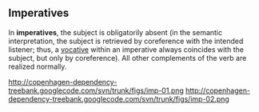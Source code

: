 ==  Imperatives ==

In '''imperatives''', the subject is obligatorily absent (in the semantic interpretation, the subject is retrieved by coreference with the intended listener; thus, a [http://copenhagen-dependency-treebank.googlecode.com/svn/trunk/#voc vocative] within an imperative always coincides with the subject, but only by coreference). All other complements of the verb are realized normally.

http://copenhagen-dependency-treebank.googlecode.com/svn/trunk/figs/imp-01.png http://copenhagen-dependency-treebank.googlecode.com/svn/trunk/figs/imp-02.png
